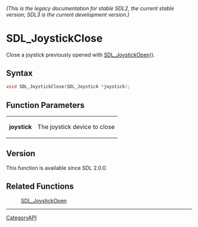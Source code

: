 ====== (This is the legacy documentation for stable SDL2, the current stable version; SDL3 is the current development version.) ======
= SDL_JoystickClose =

Close a joystick previously opened with [[SDL_JoystickOpen]]().

== Syntax ==

<syntaxhighlight lang='c'>
void SDL_JoystickClose(SDL_Joystick *joystick);
</syntaxhighlight>

== Function Parameters ==

{|
|'''joystick'''
|The joystick device to close
|}

== Version ==

This function is available since SDL 2.0.0.

== Related Functions ==

:[[SDL_JoystickOpen]]

----
[[CategoryAPI]]


